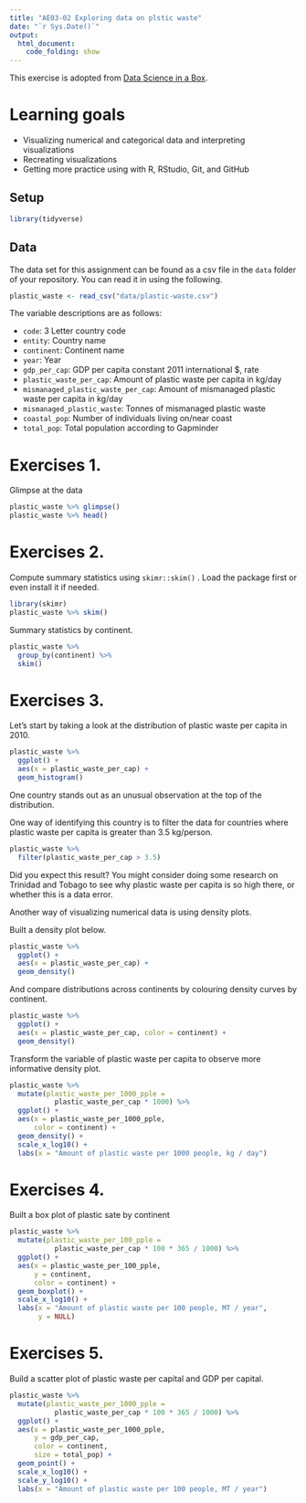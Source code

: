 ```yaml
---
title: "AE03-02 Exploring data on plstic waste"
date: "`r Sys.Date()`"
output: 
  html_document:
    code_folding: show
---
```



This exercise is adopted from [Data Science in a Box](https://datasciencebox.org/exploring-data.html?q=import#visualising-data).

# Learning goals

-   Visualizing numerical and categorical data and interpreting visualizations
-   Recreating visualizations
-   Getting more practice using with R, RStudio, Git, and GitHub

## Setup

```r
library(tidyverse)
```

## Data

The data set for this assignment can be found as a csv file in the `data` folder of your repository. You can read it in using the following.

```r
plastic_waste <- read_csv("data/plastic-waste.csv")
```

The variable descriptions are as follows:

-   `code`: 3 Letter country code
-   `entity`: Country name
-   `continent`: Continent name
-   `year`: Year
-   `gdp_per_cap`: GDP per capita constant 2011 international \$, rate
-   `plastic_waste_per_cap`: Amount of plastic waste per capita in kg/day
-   `mismanaged_plastic_waste_per_cap`: Amount of mismanaged plastic waste per capita in kg/day
-   `mismanaged_plastic_waste`: Tonnes of mismanaged plastic waste
-   `coastal_pop`: Number of individuals living on/near coast
-   `total_pop`: Total population according to Gapminder

# Exercises 1.

Glimpse at the data

```r
plastic_waste %>% glimpse()
plastic_waste %>% head()
```

# Exercises 2.

Compute summary statistics using `skimr::skim()` . Load the package first or even install it if needed.

```r
library(skimr)
plastic_waste %>% skim()
```

Summary statistics by continent.

```r
plastic_waste %>% 
  group_by(continent) %>% 
  skim()
```

# Exercises 3.

Let's start by taking a look at the distribution of plastic waste per capita in 2010.

```r
plastic_waste %>% 
  ggplot() +
  aes(x = plastic_waste_per_cap) +
  geom_histogram()
```

One country stands out as an unusual observation at the top of the distribution.

One way of identifying this country is to filter the data for countries where plastic waste per capita is greater than 3.5 kg/person.

```r
plastic_waste %>%
  filter(plastic_waste_per_cap > 3.5)
```

Did you expect this result? You might consider doing some research on Trinidad and Tobago to see why plastic waste per capita is so high there, or whether this is a data error.

Another way of visualizing numerical data is using density plots.

Built a density plot below.

```r
plastic_waste %>% 
  ggplot() +
  aes(x = plastic_waste_per_cap) +
  geom_density()
```

And compare distributions across continents by colouring density curves by continent.

```r
plastic_waste %>% 
  ggplot() +
  aes(x = plastic_waste_per_cap, color = continent) +
  geom_density()
```

Transform the variable of plastic waste per capita to observe more informative density plot.

```r
plastic_waste %>% 
  mutate(plastic_waste_per_1000_pple = 
           plastic_waste_per_cap * 1000) %>% 
  ggplot() +
  aes(x = plastic_waste_per_1000_pple, 
      color = continent) +
  geom_density() + 
  scale_x_log10() + 
  labs(x = "Amount of plastic waste per 1000 people, kg / day")
```

# Exercises 4.

Built a box plot of plastic sate by continent

```r
plastic_waste %>% 
  mutate(plastic_waste_per_100_pple = 
           plastic_waste_per_cap * 100 * 365 / 1000) %>% 
  ggplot() +
  aes(x = plastic_waste_per_100_pple,
      y = continent, 
      color = continent) +
  geom_boxplot() + 
  scale_x_log10() + 
  labs(x = "Amount of plastic waste per 100 people, MT / year", 
       y = NULL)
```

# Exercises 5.

Build a scatter plot of plastic waste per capital and GDP per capital.

```r
plastic_waste %>% 
  mutate(plastic_waste_per_1000_pple = 
           plastic_waste_per_cap * 100 * 365 / 1000) %>% 
  ggplot() +
  aes(x = plastic_waste_per_1000_pple,
      y = gdp_per_cap, 
      color = continent,
      size = total_pop) +
  geom_point() + 
  scale_x_log10() + 
  scale_y_log10() + 
  labs(x = "Amount of plastic waste per 100 people, MT / year")
```
